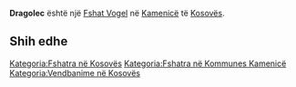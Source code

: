{{Fshat në Kosovës
 | Emri                = Dragolec
| sqi_D_name = Dragolec
| sqi_D_FULL_NAME_RO = Dragolec
| sqi_D_FULL_NAME_ND_RO = Dragolec
| sqi_D_SORT_NAME_RG = DRAGOLEC
| sqi_D_FULL_NAME_RG = Dragolec
| sqi_D_FULL_NAME_ND_RG = Dragolec
| sqi_V_name = Mollëz
| sqi_V_FULL_NAME_RO = Mollëz Mollëza Dragolevc
| sqi_V_FULL_NAME_ND_RO = Mollez Molleza Dragolevc
| sqi_V_SORT_NAME_RG = MOLLEZ MOLLEZA DRAGOLEVC
| sqi_V_FULL_NAME_RG = Mollëz Mollëza Dragolevc
| sqi_V_FULL_NAME_ND_RG = Mollez Molleza Dragolevc
| srp_N_name = Dragoljevac
| srp_N_FULL_NAME_RO = Dragoljevac
| srp_N_FULL_NAME_ND_RO = Dragoljevac
| srp_N_SORT_NAME_RG = DRAGOLJEVAC
| srp_N_FULL_NAME_RG = Dragoljevac
| srp_N_FULL_NAME_ND_RG = Dragoljevac
| srp_NS_name = Драгољевац
| srp_NS_FULL_NAME_RO = Драгољевац
| srp_NS_FULL_NAME_ND_RO = Драгољевац
| srp_NS_SORT_NAME_RG = ДРАГОЉЕВАЦ
| srp_NS_FULL_NAME_RG = Драгољевац
| srp_NS_FULL_NAME_ND_RG = Драгољевац
| std_V_name = Dragoleci
| std_V_FULL_NAME_RO = Dragoleci Dragoljevci
| std_V_FULL_NAME_ND_RO = Dragoleci Dragoljevci
| std_V_SORT_NAME_RG = DRAGOLECI DRAGOLJEVCI
| std_V_FULL_NAME_RG = Dragoleci Dragoljevci
| std_V_FULL_NAME_ND_RG = Dragoleci Dragoljevci

 | Emri (Rasa dhanore) = 
 | Figura              = 
 | Shteti              = Kosovo
 | Komuna              = Kamenicë
 | Kodi postar         = 
 | Sipërfaqja          = 

 | Popullsia           = 

 | Regj. i popullsisë  = 
 | Dend. e popullsisë  = 
 | Faqja zyrtare       = 
 <!--- Koordinatat ----> 
 | Gjerësia            = 42.766667
 | Gjatësia            = 20.506111
 | Lartësia            = 
}}
'''Dragolec''' është një [[Fshat Vogel]] në [[Kamenicë]] të [[Kosovës]].

<!-- == Gjeografia == -->
<!-- == Historia == -->
<!-- == Demografia == -->
== Shih edhe ==
{{Komuna Kamenicë}}
{{Kosovo-Administrata-Cung}}

[[Kategoria:Fshatra në Kosovës]]
[[Kategoria:Fshatra në Kommunes Kamenicë]]
[[Kategoria:Vendbanime në Kosovës]]